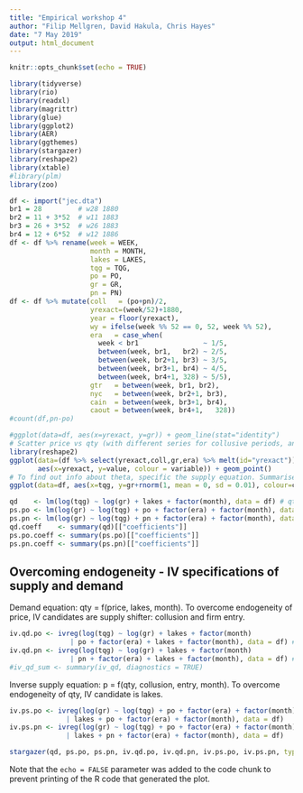 ```yaml
---
title: "Empirical workshop 4"
author: "Filip Mellgren, David Hakula, Chris Hayes"
date: "7 May 2019"
output: html_document
---
```


```r
knitr::opts_chunk$set(echo = TRUE)
```
```r
library(tidyverse)
library(rio)
library(readxl)
library(magrittr)
library(glue)
library(ggplot2)
library(AER)
library(ggthemes)
library(stargazer)
library(reshape2)
library(xtable)
#library(plm)
library(zoo)

```

```r
df <- import("jec.dta")
br1 = 28         # w28 1880
br2 = 11 + 3*52  # w11 1883
br3 = 26 + 3*52  # w26 1883
br4 = 12 + 6*52  # w12 1886
df <- df %>% rename(week = WEEK,
                    month = MONTH,
                    lakes = LAKES,
                    tqg = TQG,
                    po = PO,
                    gr = GR,
                    pn = PN)
df <- df %>% mutate(coll   = (po+pn)/2,
                    yrexact=(week/52)+1880,
                    year = floor(yrexact),
                    wy = ifelse(week %% 52 == 0, 52, week %% 52),
                    era   = case_when(
                      week < br1                ~ 1/5,
                      between(week, br1,   br2) ~ 2/5,
                      between(week, br2+1, br3) ~ 3/5,
                      between(week, br3+1, br4) ~ 4/5,
                      between(week, br4+1, 328) ~ 5/5),
                    gtr   = between(week, br1, br2),
                    nyc   = between(week, br2+1, br3),
                    cain  = between(week, br3+1, br4),
                    caout = between(week, br4+1,   328))
#count(df,pn-po)
```

```r
#ggplot(data=df, aes(x=yrexact, y=gr)) + geom_line(stat="identity")
# Scatter price vs qty (with different series for collusive periods, and perhaps different episodes (partial out lakes?))
library(reshape2)
ggplot(data=(df %>% select(yrexact,coll,gr,era) %>% melt(id="yrexact")), 
       aes(x=yrexact, y=value, colour = variable)) + geom_point()
# To find out info about theta, specific the supply equation. Summarise MC by weights of market share, 
ggplot(data=df, aes(x=tqg, y=gr+rnorm(1, mean = 0, sd = 0.01), colour=coll)) + geom_point() 
```

```r
qd    <- lm(log(tqg) ~ log(gr) + lakes + factor(month), data = df) # qty = f(price, lakes)
ps.po <- lm(log(gr) ~ log(tqg) + po + factor(era) + factor(month), data = df) # price = f(qty, lakes, era)
ps.pn <- lm(log(gr) ~ log(tqg) + pn + factor(era) + factor(month), data = df) # price = f(qty, lakes, era)
qd.coeff    <- summary(qd)[["coefficients"]]
ps.po.coeff <- summary(ps.po)[["coefficients"]]
ps.pn.coeff <- summary(ps.pn)[["coefficients"]]
```


## Overcoming endogeneity - IV specifications of supply and demand
Demand equation: qty = f(price, lakes, month). To overcome endogeneity of price, IV candidates are supply shifter: collusion and firm entry. 
```r
iv.qd.po <- ivreg(log(tqg) ~ log(gr) + lakes + factor(month)
               | po + factor(era) + lakes + factor(month), data = df) # collusion and entry IV for price
iv.qd.pn <- ivreg(log(tqg) ~ log(gr) + lakes + factor(month)
               | pn + factor(era) + lakes + factor(month), data = df) # collusion and entry IV for price
#iv_qd_sum <- summary(iv_qd, diagnostics = TRUE)
```

Inverse supply equation: p = f(qty, collusion, entry, month). To overcome endogeneity of qty, IV candidate is lakes. 
```r
iv.ps.po <- ivreg(log(gr) ~ log(tqg) + po + factor(era) + factor(month) 
              | lakes + po + factor(era) + factor(month), data = df)
iv.ps.pn <- ivreg(log(gr) ~ log(tqg) + po + factor(era) + factor(month) 
              | lakes + pn + factor(era) + factor(month), data = df)

stargazer(qd, ps.po, ps.pn, iv.qd.po, iv.qd.pn, iv.ps.po, iv.ps.pn, type = "text")

```



Note that the `echo = FALSE` parameter was added to the code chunk to prevent printing of the R code that generated the plot.
